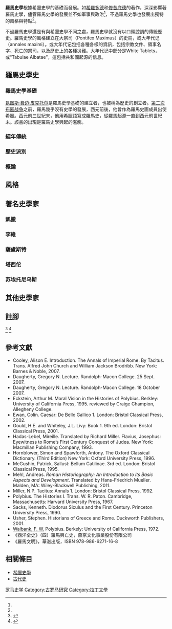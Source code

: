 {{Refimprove|time=2011-09-13}}
'''羅馬史學'''根據希臘史學的基礎而發展。如[[希羅多德|希羅多德]]和[[修昔底德|修昔底德]]的著作，深深影響著羅馬史學，儘管羅馬史學的發展並不如軍事與政治<ref name="馮作民10.3"/>，不過羅馬史學也發展出獨特的風格與特點<ref name="王鑫6.1"/>。

不過羅馬史學還是有與希臘史學不同之處，羅馬史學就沒有以口頭腔調的傳統歷史。羅馬史學的風格建立在大祭司（Pontifex Maximus）的史冊，或大年代记（annales maximi）。或大年代记包括各種各樣的資訊，包括宗教文件、領事名字、死亡的祭司，以及歷史上的各種災難。大年代记中部分是White Tablets，或“Tabulae Albatae”，這包括共和國起源的信息。

== 羅馬史學史 ==
=== 羅馬史學基礎 ===
[[昆图斯·费边·皮克托尔|昆图斯·费边·皮克托尔]]是羅馬史學基礎的建立者，也被稱為歷史的創立者。[[第二次布匿战争|第二次布匿战争]]之前，羅馬幾乎沒有史學的發展，西元前後，他曾作為羅馬史團成員出使希臘。西元前三世紀末，他用希臘語寫成羅馬史，從羅馬起源一直到西元前世紀末。該書的出現是羅馬史學興起的濫觴。

=== 編年傳統 ===
=== 歷史派別 ===
=== 概論 ===

== 風格 ==

== 著名史學家 ==
=== 凱撒 ===
=== 李維 ===
=== 薩盧斯特 ===
=== 塔西佗 ===
=== 苏埃托尼乌斯 ===

== 其他史學家 ==

== 註腳 ==
{{ReflistH|2}}
<references>
<ref name="馮作民10.3">{{cite book|author=馮作民|title=《西洋全史》（四）羅馬興亡史|year=1979年|chapter=第十篇第三章〈羅馬的史學〉|page=736頁}}</ref>
<ref name="王鑫6.1">{{cite book|author=王鑫|title=《羅馬文明》|year=2010年|chapter=第六章第一節〈著史之風〉|page=212頁}}</ref>
</references>
{{ReflistF}}

==參考文獻==
*Cooley, Alison E. Introduction. The Annals of Imperial Rome. By Tacitus. Trans. Alfred John Church and William Jackson Brodribb. New York: Barnes & Noble, 2007.
*Daugherty, Gregory N. Lecture. Randolph-Macon College. 25 Sept. 2007.
*Daugherty, Gregory N. Lecture. Randolph-Macon College. 18 October 2007.
*Eckstein, Arthur M. Moral Vision in the Histories of Polybius. Berkley: University of California Press, 1995. reviewed by Craige Champion, Allegheny College.
*Ewan, Colin. Caesar: De Bello Gallico 1. London: Bristol Classical Press, 2002.
*Gould, H.E. and Whiteley, J.L. Livy: Book 1. 9th ed. London: Bristol Classical Press, 2001.
*Hadas-Lebel, Mireille. Translated by Richard Miller. Flavius, Josephus: Eyewitness to Rome’s First Century Conquest of Judea. New York: Macmillan Publishing Company, 1993.
*Hornblower, Simon and Spawforth, Antony. The Oxford Classical Dictionary. (Third Edition) New York: Oxford University Press, 1996.
*McGushin, Patrick. Sallust: Bellum Catilinae. 3rd ed. London: Bristol Classical Press, 1995.
*Mehl, Andreas. ''Roman Historiography: An Introduction to its Basic Aspects and Development''. Translated by Hans-Friedrich Mueller. Malden, MA: Wiley-Blackwell Publishing, 2011.
*Miller, N.P. Tacitus: Annals 1. London: Bristol Classical Press, 1992.
*Polybius. The Histories I. Trans. W. R. Paton. Cambridge, Massachusetts: Harvard University Press, 1967.
*Sacks, Kenneth. Diodorus Siculus and the First Century. Princeton University Press, 1990.
*Usher, Stephen. Historians of Greece and Rome. Duckworth Publishers, 2001.
*[[F._W._Walbank|Walbank, F. W.]] Polybius. Berkely: University of California Press, 1972.
* 《西洋全史》（四）羅馬興亡史，燕京文化事業股份有限公司
* 《羅馬文明》，華滋出版，ISBN 978-986-6271-16-8

==相關條目==
*[[希臘史學|希臘史學]]
*[[古代史|古代史]]

{{DEFAULTSORT:羅馬史學}}
[[Category:罗马史学|]]
[[Category:古罗马研究|Category:古罗马研究]]
[[Category:拉丁文學|Category:拉丁文學]]